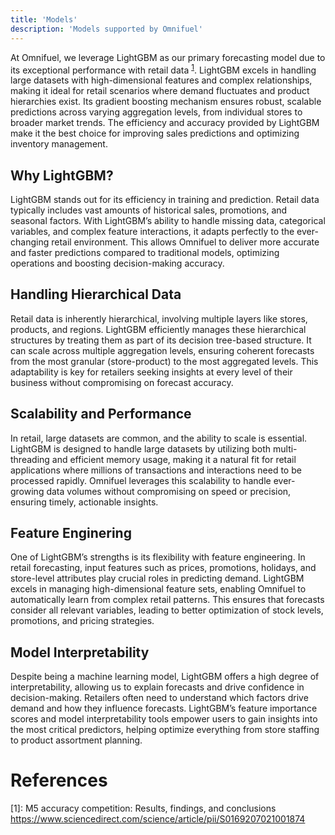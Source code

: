 ```yaml
---
title: 'Models'
description: 'Models supported by Omnifuel'
---
```


At Omnifuel, we leverage LightGBM as our primary forecasting model due to its exceptional performance with retail data <sup>[1](#ref1)</sup>. LightGBM excels in handling large datasets with high-dimensional features and complex relationships, making it ideal for retail scenarios where demand fluctuates and product hierarchies exist. Its gradient boosting mechanism ensures robust, scalable predictions across varying aggregation levels, from individual stores to broader market trends. The efficiency and accuracy provided by LightGBM make it the best choice for improving sales predictions and optimizing inventory management.

## Why LightGBM?

LightGBM stands out for its efficiency in training and prediction. Retail data typically includes vast amounts of historical sales, promotions, and seasonal factors. With LightGBM’s ability to handle missing data, categorical variables, and complex feature interactions, it adapts perfectly to the ever-changing retail environment. This allows Omnifuel to deliver more accurate and faster predictions compared to traditional models, optimizing operations and boosting decision-making accuracy.

## Handling Hierarchical Data

Retail data is inherently hierarchical, involving multiple layers like stores, products, and regions. LightGBM efficiently manages these hierarchical structures by treating them as part of its decision tree-based structure. It can scale across multiple aggregation levels, ensuring coherent forecasts from the most granular (store-product) to the most aggregated levels. This adaptability is key for retailers seeking insights at every level of their business without compromising on forecast accuracy.

## Scalability and Performance

In retail, large datasets are common, and the ability to scale is essential. LightGBM is designed to handle large datasets by utilizing both multi-threading and efficient memory usage, making it a natural fit for retail applications where millions of transactions and interactions need to be processed rapidly. Omnifuel leverages this scalability to handle ever-growing data volumes without compromising on speed or precision, ensuring timely, actionable insights.

## Feature Enginering

One of LightGBM’s strengths is its flexibility with feature engineering. In retail forecasting, input features such as prices, promotions, holidays, and store-level attributes play crucial roles in predicting demand. LightGBM excels in managing high-dimensional feature sets, enabling Omnifuel to automatically learn from complex retail patterns. This ensures that forecasts consider all relevant variables, leading to better optimization of stock levels, promotions, and pricing strategies.

## Model Interpretability

Despite being a machine learning model, LightGBM offers a high degree of interpretability, allowing us to explain forecasts and drive confidence in decision-making. Retailers often need to understand which factors drive demand and how they influence forecasts. LightGBM’s feature importance scores and model interpretability tools empower users to gain insights into the most critical predictors, helping optimize everything from store staffing to product assortment planning.

# References

[1]: <a name="ref1"></a> M5 accuracy competition: Results, findings, and conclusions https://www.sciencedirect.com/science/article/pii/S0169207021001874